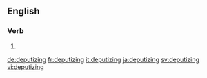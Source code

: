 
==English==

===Verb===
{{head|en}}

# {{present participle of|deputize|lang=en}}

[[de:deputizing]]
[[fr:deputizing]]
[[it:deputizing]]
[[ja:deputizing]]
[[sv:deputizing]]
[[vi:deputizing]]